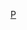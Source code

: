{{Catnav|頁面分類|...|英國足球|英格蘭足球|效力英格蘭球會的球員}}
{{Commonscat|Players of Port Vale FC}}

[[Category:效力英格蘭球會的球員|P]]